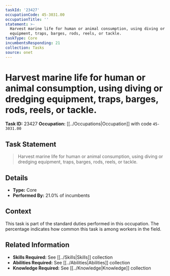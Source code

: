 ```yaml
---
taskId: '23427'
occupationCode: 45-3031.00
occupationTitle: ''
statement: >-
  Harvest marine life for human or animal consumption, using diving or dredging
  equipment, traps, barges, rods, reels, or tackle.
taskType: Core
incumbentsResponding: 21
collection: Tasks
source: onet
---
```

# Harvest marine life for human or animal consumption, using diving or dredging equipment, traps, barges, rods, reels, or tackle.

**Task ID:** 23427
**Occupation:** [[../Occupations|Occupation]] with code `45-3031.00`

## Task Statement

> Harvest marine life for human or animal consumption, using diving or dredging equipment, traps, barges, rods, reels, or tackle.

## Details

- **Type:** Core
- **Performed By:** 21.0% of incumbents

## Context

This task is part of the standard duties performed in this occupation. The percentage indicates how common this task is among workers in the field.

## Related Information

- **Skills Required:** See [[../Skills|Skills]] collection
- **Abilities Required:** See [[../Abilities|Abilities]] collection
- **Knowledge Required:** See [[../Knowledge|Knowledge]] collection

